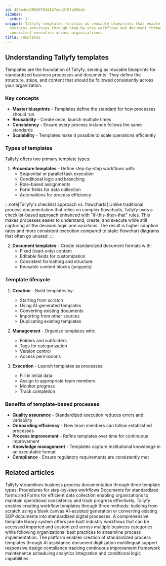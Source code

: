 ```yaml
---
id: 426e4ed29550762d167eea3f0fa26beb
sidebar:
  order: 1
snippet: Tallyfy templates function as reusable blueprints that enable standardized
  business processes through step-by-step workflows and document formats while ensuring
  consistent execution across organizations.
title: Templates
---
```


## Understanding Tallyfy templates

Templates are the foundation of Tallyfy, serving as reusable blueprints for standardized business processes and documents. They define the structure, steps, and content that should be followed consistently across your organization.

### Key concepts

- **Master blueprints** - Templates define the standard for how processes should run
- **Reusability** - Create once, launch multiple times
- **Consistency** - Ensure every process instance follows the same standards
- **Scalability** - Templates make it possible to scale operations efficiently

### Types of templates

Tallyfy offers two primary template types:

1. **Procedure templates** - Define step-by-step workflows with:
   - Sequential or parallel task execution
   - Conditional logic and branching
   - Role-based assignments
   - Form fields for data collection
   - Automations for process efficiency

:::note[Tallyfy's checklist approach vs. flowcharts]
Unlike traditional process documentation that relies on complex flowcharts, Tallyfy uses a checklist-based approach enhanced with "if-this-then-that" rules. This makes processes easier to understand, create, and execute while still capturing all the decision logic and variations. The result is higher adoption rates and more consistent execution compared to static flowchart diagrams that often go unused.
:::

2. **Document templates** - Create standardized document formats with:
   - Fixed (read-only) content
   - Editable fields for customization
   - Consistent formatting and structure
   - Reusable content blocks (snippets)

### Template lifecycle

1. **Creation** - Build templates by:
   - Starting from scratch
   - Using AI-generated templates
   - Converting existing documents
   - Importing from other sources
   - Duplicating existing templates

2. **Management** - Organize templates with:
   - Folders and subfolders
   - Tags for categorization
   - Version control
   - Access permissions

3. **Execution** - Launch templates as processes:
   - Fill in initial data
   - Assign to appropriate team members
   - Monitor progress
   - Track completion

### Benefits of template-based processes

- **Quality assurance** - Standardized execution reduces errors and variability
- **Onboarding efficiency** - New team members can follow established processes
- **Process improvement** - Refine templates over time for continuous improvement
- **Knowledge management** - Templates capture institutional knowledge in an executable format
- **Compliance** - Ensure regulatory requirements are consistently met


<PageTree />


## Related articles
<CardGrid>
<LinkTitleCard header="<b>Pro > Essentials</b>" href="/products/pro/documenting/" > Tallyfy streamlines business process documentation through three template types: Procedures for step-by-step workflows Documents for standardized forms and Forms for efficient data collection enabling organizations to maintain operational consistency and track progress effectively. </LinkTitleCard>
<LinkTitleCard header="<b>Templates > Create a template</b>" href="/products/pro/documenting/templates/create-template/" > Tallyfy enables creating workflow templates through three methods: building from scratch using a blank canvas AI-assisted generation or converting existing SOP documents into standardized digital processes. </LinkTitleCard>
<LinkTitleCard header="<b>Templates > Sample Templates</b>" href="/products/pro/documenting/templates/how-can-i-access-tallyfys-sample-templates/" > A comprehensive template library system offers pre-built industry workflows that can be accessed imported and customized across multiple business categories while following organizational best practices to streamline process implementation. </LinkTitleCard>
<LinkTitleCard header="<b>Features > Explain it once</b>" href="/products/pro/tutorials/features/explain-it-once/" > The platform enables creation of standardized process templates through AI assistance document digitization multilingual support responsive design compliance tracking continuous improvement framework maintenance scheduling analytics integration and conditional logic capabilities. </LinkTitleCard>
</CardGrid>
